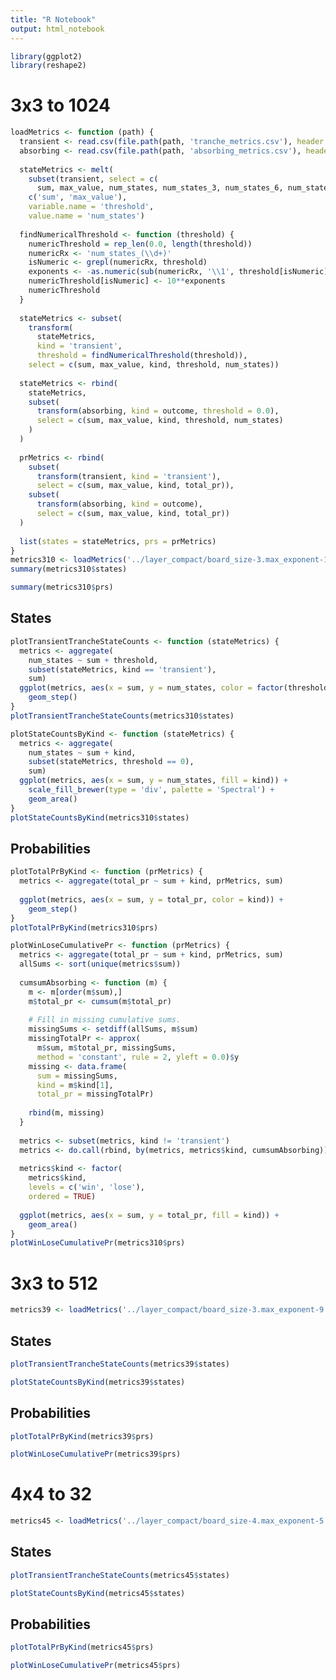 ```yaml
---
title: "R Notebook"
output: html_notebook
---
```


```r
library(ggplot2)
library(reshape2)
```

# 3x3 to 1024

```r
loadMetrics <- function (path) {
  transient <- read.csv(file.path(path, 'tranche_metrics.csv'), header = TRUE)
  absorbing <- read.csv(file.path(path, 'absorbing_metrics.csv'), header = TRUE)
  
  stateMetrics <- melt(
    subset(transient, select = c(
      sum, max_value, num_states, num_states_3, num_states_6, num_states_9)),
    c('sum', 'max_value'),
    variable.name = 'threshold',
    value.name = 'num_states')
  
  findNumericalThreshold <- function (threshold) {
    numericThreshold = rep_len(0.0, length(threshold))
    numericRx <- 'num_states_(\\d+)'
    isNumeric <- grepl(numericRx, threshold)
    exponents <- -as.numeric(sub(numericRx, '\\1', threshold[isNumeric]))
    numericThreshold[isNumeric] <- 10**exponents
    numericThreshold
  }
  
  stateMetrics <- subset(
    transform(
      stateMetrics,
      kind = 'transient',
      threshold = findNumericalThreshold(threshold)),
    select = c(sum, max_value, kind, threshold, num_states))
  
  stateMetrics <- rbind(
    stateMetrics,
    subset(
      transform(absorbing, kind = outcome, threshold = 0.0),
      select = c(sum, max_value, kind, threshold, num_states)
    )
  )
  
  prMetrics <- rbind(
    subset(
      transform(transient, kind = 'transient'),
      select = c(sum, max_value, kind, total_pr)),
    subset(
      transform(absorbing, kind = outcome),
      select = c(sum, max_value, kind, total_pr))
  )
  
  list(states = stateMetrics, prs = prMetrics)
}
metrics310 <- loadMetrics('../layer_compact/board_size-3.max_exponent-10.max_depth-0.discount-0.95/')
summary(metrics310$states)
```

```r
summary(metrics310$prs)
```

## States

```r
plotTransientTrancheStateCounts <- function (stateMetrics) {
  metrics <- aggregate(
    num_states ~ sum + threshold,
    subset(stateMetrics, kind == 'transient'),
    sum)
  ggplot(metrics, aes(x = sum, y = num_states, color = factor(threshold))) +
    geom_step()
}
plotTransientTrancheStateCounts(metrics310$states)
```

```r
plotStateCountsByKind <- function (stateMetrics) {
  metrics <- aggregate(
    num_states ~ sum + kind,
    subset(stateMetrics, threshold == 0),
    sum)
  ggplot(metrics, aes(x = sum, y = num_states, fill = kind)) +
    scale_fill_brewer(type = 'div', palette = 'Spectral') +
    geom_area()
}
plotStateCountsByKind(metrics310$states)
```

## Probabilities

```r
plotTotalPrByKind <- function (prMetrics) {
  metrics <- aggregate(total_pr ~ sum + kind, prMetrics, sum)
  
  ggplot(metrics, aes(x = sum, y = total_pr, color = kind)) +
    geom_step()
}
plotTotalPrByKind(metrics310$prs)
```

```r
plotWinLoseCumulativePr <- function (prMetrics) {
  metrics <- aggregate(total_pr ~ sum + kind, prMetrics, sum)
  allSums <- sort(unique(metrics$sum))
  
  cumsumAbsorbing <- function (m) {
    m <- m[order(m$sum),]
    m$total_pr <- cumsum(m$total_pr)
    
    # Fill in missing cumulative sums.
    missingSums <- setdiff(allSums, m$sum)
    missingTotalPr <- approx(
      m$sum, m$total_pr, missingSums,
      method = 'constant', rule = 2, yleft = 0.0)$y
    missing <- data.frame(
      sum = missingSums, 
      kind = m$kind[1],
      total_pr = missingTotalPr)
    
    rbind(m, missing)
  }
  
  metrics <- subset(metrics, kind != 'transient')
  metrics <- do.call(rbind, by(metrics, metrics$kind, cumsumAbsorbing))
  
  metrics$kind <- factor(
    metrics$kind,
    levels = c('win', 'lose'),
    ordered = TRUE)
  
  ggplot(metrics, aes(x = sum, y = total_pr, fill = kind)) +
    geom_area()
}
plotWinLoseCumulativePr(metrics310$prs)
```

# 3x3 to 512

```r
metrics39 <- loadMetrics('../layer_compact/board_size-3.max_exponent-9.max_depth-0.discount-0.95')
```

## States

```r
plotTransientTrancheStateCounts(metrics39$states)
```

```r
plotStateCountsByKind(metrics39$states)
```

## Probabilities

```r
plotTotalPrByKind(metrics39$prs)
```

```r
plotWinLoseCumulativePr(metrics39$prs)
```

# 4x4 to 32

```r
metrics45 <- loadMetrics('../layer_compact/board_size-4.max_exponent-5.max_depth-0.discount-0.95')
```

## States

```r
plotTransientTrancheStateCounts(metrics45$states)
```

```r
plotStateCountsByKind(metrics45$states)
```

## Probabilities

```r
plotTotalPrByKind(metrics45$prs)
```

```r
plotWinLoseCumulativePr(metrics45$prs)
```

